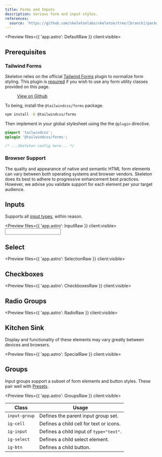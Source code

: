 ```yaml
---
title: Forms and Inputs
description: Various form and input styles.
references:
  source: 'https://github.com/skeletonlabs/skeleton/tree/[branch]/packages/skeleton/src/utilities/'
---
```



<Preview files={{ 'app.astro': DefaultRaw }} client:visible>
	<Default />
</Preview>

## Prerequisites

### Tailwind Forms

Skeleton relies on the official [Tailwind Forms](https://github.com/tailwindlabs/tailwindcss-forms) plugin to normalize form styling. This plugin is <u>required</u> if you wish to use any form utility classes provided on this page.

<figure class="card-filled-enhanced flex justify-center gap-4 p-8">
	<a class="btn preset-filled" href="https://github.com/tailwindlabs/tailwindcss-forms" target="_blank">
		View on Github
	</a>
</figure>

To being, install the `@tailwindcss/forms` package.

```sh
npm install -D @tailwindcss/forms
```

Then implement in your global stylesheet using the the `@plugin` directive.

```css
@import 'tailwindcss';
@plugin '@tailwindcss/forms';

/* ...Skeleton config here... */
```

### Browser Support

The quality and appearance of native and semantic HTML form elements can vary between both operating systems and browser vendors. Skeleton does its best to adhere to progressive enhancement best practices. However, we advise you validate support for each element per your target audience.

## Inputs

Supports all [input types](https://developer.mozilla.org/en-US/docs/Web/HTML/Reference/Elements/input#input_types), within reason.

<Preview files={{ 'app.astro': InputRaw }} client:visible>
	<Input />
</Preview>

## Select

<Preview files={{ 'app.astro': SelectionRaw }} client:visible>
	<Selection />
</Preview>

## Checkboxes

<Preview files={{ 'app.astro': CheckboxesRaw }} client:visible>
	<Checkboxes />
</Preview>

## Radio Groups

<Preview files={{ 'app.astro': RadioRaw }} client:visible>
	<Radio />
</Preview>

## Kitchen Sink

Display and functionality of these elements may vary greatly between devices and browsers.

<Preview files={{ 'app.astro': SpecialRaw }} client:visible>
	<Special />
</Preview>

## Groups

Input groups support a subset of form elements and button styles. These pair well with [Presets](/docs/[framework]/design/presets).

<Preview files={{ 'app.astro': GroupsRaw }} client:visible>
	<Groups />
</Preview>

| Class         | Usage                                   |
| ------------- | --------------------------------------- |
| `input-group` | Defines the parent input group set.     |
| `ig-cell`     | Defines a child cell for text or icons. |
| `ig-input`    | Defines a child input of `type="text"`. |
| `ig-select`   | Defines a child select element.         |
| `ig-btn`      | Defines a child button.                 |
